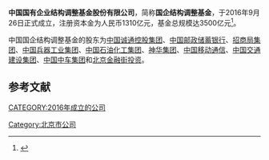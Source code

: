 '''中国国有企业结构调整基金股份有限公司'''，简称'''国企结构调整基金'''，于2016年9月26日正式成立，注册资本金为人民币1310亿元，基金总规模达3500亿元<ref>{{cite news|title=3500亿元“国家级”基金揭牌 六大投资方向备受关注|url=http://funds.hexun.com/2016-09-27/186201887.html|accessdate=2016-09-27|agency=和讯网|archive-url=https://web.archive.org/web/20161110155811/http://funds.hexun.com/2016-09-27/186201887.html|archive-date=2016-11-10|dead-url=yes}}</ref>。

中国国企结构调整基金的股东为[[中国诚通控股集团|中国诚通控股集团]]、[[中国邮政储蓄银行|中国邮政储蓄银行]]、[[招商局集团|招商局集团]]、[[中国兵器工业集团|中国兵器工业集团]]、[[中国石油化工集团|中国石油化工集团]]、[[神华集团|神华集团]]、[[中国移动通信|中国移动通信]]、[[中国交通建设集团|中国交通建设集团]]、[[中国中车集团公司|中国中车集团]]和[[金融街控股|北京金融街投资]]。

==参考文献==
{{reflist}}

[[CATEGORY:2016年成立的公司|CATEGORY:2016年成立的公司]]
[[Category:北京市公司|Category:北京市公司]]